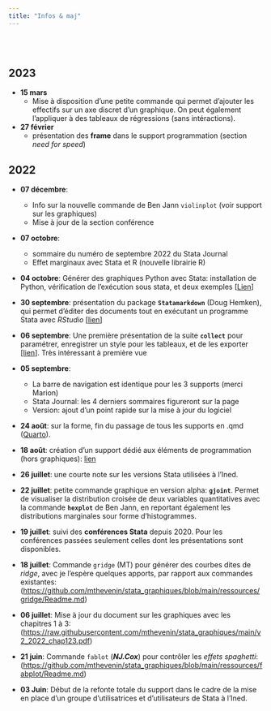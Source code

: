 ---
title: "Infos & maj"
---



<br><br>

::: {.callout-note icon="false"}


# **2023**

- **15 mars** 
  * Mise à disposition d'une petite commande qui permet d'ajouter les effectifs sur un axe discret d'un graphique. On peut également l'appliquer à des tableaux de régressions (sans intéractions).

- **27 février**
  * présentation des **frame** dans le support programmation (section *need for speed*)
  

:::


::: {.callout-note icon="false"}

## **2022**

- **07 décembre**:
  * Info sur la nouvelle commande de Ben Jann `violinplot` (voir support sur les graphiques)
  * Mise à jour de la section conférence 

- **07 octobre**: 
   - sommaire du numéro de septembre 2022 du Stata Journal
   - Effet marginaux avec Stata et R (nouvelle librairie R)

- **04 octobre**: Générer des graphiques Python avec Stata: installation de Python, vérification de l'exécution sous stata, et deux exemples [[Lien](https://mthevenin.github.io/stata_graphiques/programmation/python/python.html)] 

-   **30 septembre**: présentation du package **`Statamarkdown`** (Doug Hemken), qui permet d'éditer des documents tout en exécutant un programme Stata avec *RStudio* [[lien](https://mthevenin.github.io/stata_programmation/R/statamarkdown/statamarkdown_html.html)]

-   **06 septembre**: Une première présentation de la suite **`collect`** pour paramétrer, enregistrer un style pour les tableaux, et de les exporter [[lien](https://mthevenin.github.io/stata_programmation/tableaux/intro.html)]. Très intéressant à première vue 

-   **05 septembre**:
    - La barre de navigation est identique pour les 3 supports (merci Marion)
    - Stata Journal: les 4 derniers sommaires figureront sur la page 
    - Version: ajout d'un point rapide sur la mise à jour du logiciel

-   **24 août**: sur la forme, fin du passage de tous les supports en .qmd ([Quarto](https://quarto.org/)).

-   **18 août**: création d'un support dédié aux éléments de programmation (hors graphiques): [lien](https://mthevenin.github.io/stata_programmation/)

-   **26 juillet**: une courte note sur les versions Stata utilisées à l'Ined.

-   **22 juillet**: petite commande graphique en version alpha: **`gjoint`**. Permet de visualiser la distribution croisée de deux variables quantitatives avec la commande **`hexplot`** de Ben Jann, en reportant également les distributions marginales sour forme d'histogrammes.

-   **19 juillet**: suivi des **conférences Stata** depuis 2020. Pour les conférences passées seulement celles dont les présentations sont disponibles.

-   **18 juillet**: Commande `gridge` (MT) pour générer des courbes dites de *ridge*, avec je l'espère quelques apports, par rapport aux commandes existantes: (<https://github.com/mthevenin/stata_graphiques/blob/main/ressources/gridge/Readme.md>)

-   **06 juillet**: Mise à jour du document sur les graphiques avec les chapitres 1 à 3: (<https://raw.githubusercontent.com/mthevenin/stata_graphiques/main/v2_2022_chap123.pdf>)

-   **21 juin**: Commande `fablot` (***NJ.Cox***) pour contrôler les *effets spaghetti*: (<https://github.com/mthevenin/stata_graphiques/blob/main/ressources/fabplot/Readme.md>)

-   **03 Juin**: Début de la refonte totale du support dans le cadre de la mise en place d'un groupe d'utilisatrices et d'utilisateurs de Stata à l'Ined.
:::



